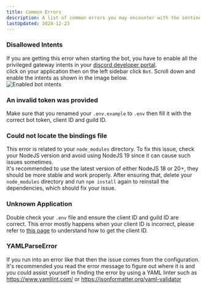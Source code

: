 ```yaml
---
title: Common Errors
description: A list of common errors you may encounter with the sentinel tickets bot.
lastUpdated: 2024-12-23
---
```


### Disallowed Intents
If you are getting this error when starting the bot, you have to enable all the privileged gateway intents in your <a href="https://discord.com/developers/applications" target="_blank">discord developer portal</a>.  
click on your application then on the left sidebar click `Bot`. Scroll down and enable the intents as shown in the image below.  
![Enabled bot intents](https://imgur.com/CpJtalJ.png)

### An invalid token was provided
Make sure that you renamed your `.env.example` to `.env` then fill it with the correct bot token, client ID and guild ID.

### Could not locate the bindings file
This error is related to your `node_modules` directory. To fix this issue, check your NodeJS version and avoid using NodeJS 19 since it can cause such issues sometimes.  
It's recommended to use the latest version of either NodeJS 18 or 20+, they should be more stable and work properly. After ensuring that, delete your `node_modules` directory and run `npm install` again to reinstall the dependencies, which should fix your issue.

### Unknown Application
Double check your `.env` file and ensure the client ID and guild ID are correct. This error mostly happens when your client ID is incorrect, please refer to <a href="/setup/createabot">this page</a> to understand how to get the client ID.

### YAMLParseError
If you run into an error like that then the issue comes from the configuration. It's recommended you read the error message to figure out where it is and you could assist yourself in finding the error by using a YAML linter such as https://www.yamllint.com/ or https://jsonformatter.org/yaml-validator